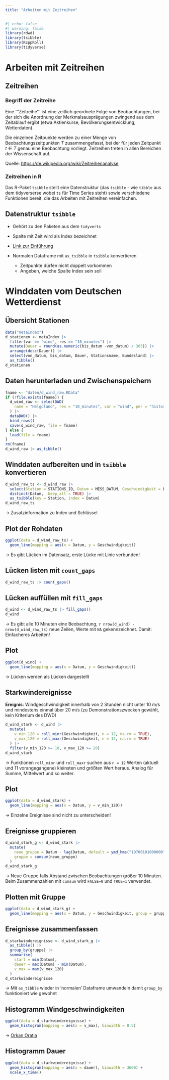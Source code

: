 ```yaml
---
title: "Arbeiten mit Zeitreihen"
---
```


```r
#| echo: false
#| warning: false
library(rdwd)
library(tsibble)
library(RcppRoll)
library(tidyverse)
```

# Arbeiten mit Zeitreihen

## Zeitreihen {.smaller}

### Begriff der Zeitreihe

Eine '''Zeitreihe''' ist eine zeitlich geordnete Folge von Beobachtungen, bei der sich die Anordnung der Merkmalsausprägungen zwingend aus dem Zeitablauf ergibt (etwa Aktienkurse, Bevölkerungsentwicklung, Wetterdaten).

Die einzelnen Zeitpunkte werden zu einer Menge von Beobachtungszeitpunkten $T$ zusammengefasst, bei der für jeden Zeitpunkt $t \in T$ genau eine Beobachtung vorliegt. Zeitreihen treten in allen Bereichen der Wissenschaft auf.

Quelle: <https://de.wikipedia.org/wiki/Zeitreihenanalyse>

### Zeitreihen in R

Das R-Paket `tsibble` stellt eine Datenstruktur (das `tsibble` - wie `tibble` aus dem tidyverserse wobei `ts` für Time Series steht) sowie verschiedene Funktionen bereit, die das Arbeiten mit Zeitreihen vereinfachen.

## Datenstruktur `tsibble`

- Gehört zu den Paketen aus dem `tidyverts`

- Spalte mit Zeit wird als Index bezeichnet

- [Link zur Einführung](https://cran.rstudio.com/web/packages/tsibble/vignettes/intro-tsibble.html)

- Normalen Dataframe mit `as_tsibble` in `tsibble` konvertieren
  - Zeitpunkte dürfen nicht doppelt vorkommen
  - Angeben, welche Spalte Index sein soll
  
# Winddaten vom Deutschen Wetterdienst

## Übersicht Stationen

```r
data("metaIndex")
d_stationen <- metaIndex |> 
  filter(var == "wind", res == "10_minutes") |>
  mutate(Dauer = round(as.numeric(bis_datum -von_datum) / 365)) |>
  arrange(desc(Dauer)) |>
  select(von_datum, bis_datum, Dauer, Stationsname, Bundesland) |>
  as_tibble()
d_stationen
```

## Daten herunterladen und Zwischenspeichern {.smaller}

```r
fname <- "daten/d_wind_raw.RData"
if (!file.exists(fname)) {
  d_wind_raw <- selectDWD(
    name = "Helgoland", res = "10_minutes", var = "wind", per = "historical", current = TRUE
  ) |>
  dataDWD() |>
  bind_rows()
  save(d_wind_raw, file = fname)
} else {
  load(file = fname)
}
rm(fname)
d_wind_raw |> as_tibble()
```

## Winddaten aufbereiten und in `tsibble` konvertieren

```r
d_wind_raw_ts <- d_wind_raw |>
  select(Station = STATIONS_ID, Datum = MESS_DATUM, Geschwindigkeit = FF_10) |>
  distinct(Datum, .keep_all = TRUE) |>
  as_tsibble(key = Station, index = Datum)
d_wind_raw_ts
```

$\rightarrow$ Zusatzinformation zu Index und Schlüssel

## Plot der Rohdaten

```r
ggplot(data = d_wind_raw_ts) + 
  geom_line(mapping = aes(x = Datum, y = Geschwindigkeit))
```

$\rightarrow$ Es gibt Lücken im Datensatz, erste Lücke mit Linie verbunden!

## Lücken listen mit `count_gaps`

```r
d_wind_raw_ts |> count_gaps() 
```

## Lücken auffüllen mit `fill_gaps`

```r
d_wind <- d_wind_raw_ts |> fill_gaps()
d_wind 
```

$\rightarrow$ Es gibt alle 10 Minuten eine Beobachtung, `r nrow(d_wind) - nrow(d_wind_raw_ts)` neue Zeilen, Werte mit `NA` gekennzeichnet. Damit: Einfacheres Arbeiten!

## Plot

```r
ggplot(d_wind) + 
  geom_line(mapping = aes(x = Datum, y = Geschwindigkeit))
```

$\rightarrow$ Lücken werden als Lücken dargestellt

## Starkwindereignisse {.smaller}

**Ereignis**: Windgeschwindigkeit innerhalb von 2 Stunden nicht unter 10 m/s und mindestens einmal über 20 m/s (zu Demonstrationszwecken gewählt, kein Kriterium des DWD)

```r
d_wind_stark <- d_wind |>
  mutate(
    v_min_120 = roll_minr(Geschwindigkeit, n = 12, na.rm = TRUE),
    v_max_120 = roll_maxr(Geschwindigkeit, n = 12, na.rm = TRUE)
  ) |>
  filter(v_min_120 >= 10, v_max_120 >= 20)
d_wind_stark 
```

$\rightarrow$ Funktionen `roll_minr` und `roll_maxr` suchen aus `n = 12` Werten (aktuell und 11 vorangegangene) kleinsten und größten Wert heraus. Analog für Summe, Mittelwert und so weiter. 

## Plot

```r
ggplot(data = d_wind_stark) +
  geom_line(mapping = aes(x = Datum, y = v_min_120))
```

$\rightarrow$ Einzelne Ereignisse sind nicht zu unterscheiden!

## Ereignisse gruppieren {.smaller}

```r
d_wind_stark_g <- d_wind_stark |>
  mutate(
    neue_gruppe = Datum - lag(Datum, default = ymd_hms("19700101000000")) > 10,
    gruppe = cumsum(neue_gruppe)
  )
d_wind_stark_g 
```

$\rightarrow$ Neue Gruppe falls Abstand zwischen Beobachtungen größer 10 Minuten. Beim Zusammenzählen mit `cumsum` wird `FALSE=0` und `TRUE=1` verwendet.

## Plotten mit Gruppe

```r
ggplot(data = d_wind_stark_g) +
  geom_line(mapping = aes(x = Datum, y = Geschwindigkeit, group = gruppe))
```

## Ereignisse zusammenfassen {.smaller}

```r
d_starkwindereignisse <- d_wind_stark_g |> 
  as_tibble() |>
  group_by(gruppe) |>
  summarise(
    start = min(Datum),
    dauer = max(Datum) - min(Datum),
    v_max = max(v_max_120)
  )
d_starkwindereignisse 
```

$\rightarrow$ Mit `as_tibble` wieder in 'normalen' Dataframe umwandeln damit `group_by` funktioniert wie gewohnt

## Histogramm Windgeschwindigkeiten

```r
ggplot(data = d_starkwindereignisse) +
  geom_histogram(mapping = aes(x = v_max), binwidth = 0.5)
```

$\rightarrow$ [Orkan Oratia](https://www.wetteronline.de/extremwetter/orkan-oratia-ueber-nordeuropa-sachschaeden-in-millionenhoehe-2000-10-30-or)

## Histogramm Dauer

```r
ggplot(data = d_starkwindereignisse) +
  geom_histogram(mapping = aes(x = dauer), binwidth = 3600) +
  scale_x_time()
```

